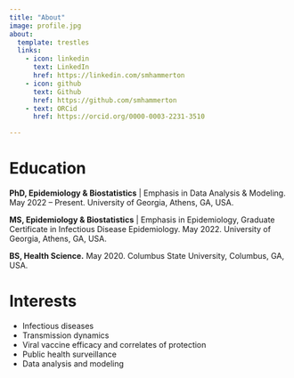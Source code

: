 ```yaml
---
title: "About"
image: profile.jpg
about:
  template: trestles
  links:
    - icon: linkedin
      text: LinkedIn
      href: https://linkedin.com/smhammerton
    - icon: github
      text: Github
      href: https://github.com/smhammerton 
    - text: ORCid
      href: https://orcid.org/0000-0003-2231-3510

---
```


# Education

**PhD, Epidemiology & Biostatistics** | Emphasis in Data Analysis & Modeling. May 2022 -- Present. University of Georgia, Athens, GA, USA.

**MS, Epidemiology & Biostatistics** | Emphasis in Epidemiology, Graduate Certificate in Infectious Disease Epidemiology. May 2022. University of Georgia, Athens, GA, USA. 

  
**BS, Health Science.** May 2020. Columbus State University, Columbus, GA, USA. 

# Interests 

- Infectious diseases 
- Transmission dynamics
- Viral vaccine efficacy and correlates of protection
- Public health surveillance 
- Data analysis and modeling 
